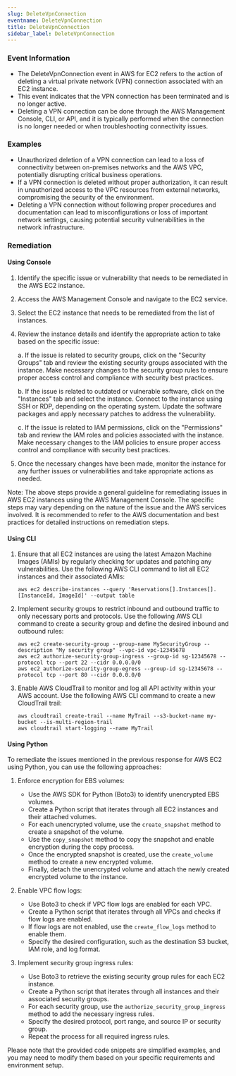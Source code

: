 ```yaml
--- 
slug: DeleteVpnConnection
eventname: DeleteVpnConnection
title: DeleteVpnConnection
sidebar_label: DeleteVpnConnection
---
```

                       
### Event Information

- The DeleteVpnConnection event in AWS for EC2 refers to the action of deleting a virtual private network (VPN) connection associated with an EC2 instance.
- This event indicates that the VPN connection has been terminated and is no longer active.
- Deleting a VPN connection can be done through the AWS Management Console, CLI, or API, and it is typically performed when the connection is no longer needed or when troubleshooting connectivity issues.


### Examples

- Unauthorized deletion of a VPN connection can lead to a loss of connectivity between on-premises networks and the AWS VPC, potentially disrupting critical business operations.
- If a VPN connection is deleted without proper authorization, it can result in unauthorized access to the VPC resources from external networks, compromising the security of the environment.
- Deleting a VPN connection without following proper procedures and documentation can lead to misconfigurations or loss of important network settings, causing potential security vulnerabilities in the network infrastructure.

### Remediation

#### Using Console

1. Identify the specific issue or vulnerability that needs to be remediated in the AWS EC2 instance.

2. Access the AWS Management Console and navigate to the EC2 service.

3. Select the EC2 instance that needs to be remediated from the list of instances.

4. Review the instance details and identify the appropriate action to take based on the specific issue:

   a. If the issue is related to security groups, click on the "Security Groups" tab and review the existing security groups associated with the instance. Make necessary changes to the security group rules to ensure proper access control and compliance with security best practices.

   b. If the issue is related to outdated or vulnerable software, click on the "Instances" tab and select the instance. Connect to the instance using SSH or RDP, depending on the operating system. Update the software packages and apply necessary patches to address the vulnerability.

   c. If the issue is related to IAM permissions, click on the "Permissions" tab and review the IAM roles and policies associated with the instance. Make necessary changes to the IAM policies to ensure proper access control and compliance with security best practices.

5. Once the necessary changes have been made, monitor the instance for any further issues or vulnerabilities and take appropriate actions as needed.

Note: The above steps provide a general guideline for remediating issues in AWS EC2 instances using the AWS Management Console. The specific steps may vary depending on the nature of the issue and the AWS services involved. It is recommended to refer to the AWS documentation and best practices for detailed instructions on remediation steps.

#### Using CLI

1. Ensure that all EC2 instances are using the latest Amazon Machine Images (AMIs) by regularly checking for updates and patching any vulnerabilities. Use the following AWS CLI command to list all EC2 instances and their associated AMIs:

   ```
   aws ec2 describe-instances --query 'Reservations[].Instances[].[InstanceId, ImageId]' --output table
   ```

2. Implement security groups to restrict inbound and outbound traffic to only necessary ports and protocols. Use the following AWS CLI command to create a security group and define the desired inbound and outbound rules:

   ```
   aws ec2 create-security-group --group-name MySecurityGroup --description "My security group" --vpc-id vpc-12345678
   aws ec2 authorize-security-group-ingress --group-id sg-12345678 --protocol tcp --port 22 --cidr 0.0.0.0/0
   aws ec2 authorize-security-group-egress --group-id sg-12345678 --protocol tcp --port 80 --cidr 0.0.0.0/0
   ```

3. Enable AWS CloudTrail to monitor and log all API activity within your AWS account. Use the following AWS CLI command to create a new CloudTrail trail:

   ```
   aws cloudtrail create-trail --name MyTrail --s3-bucket-name my-bucket --is-multi-region-trail
   aws cloudtrail start-logging --name MyTrail
   ```

#### Using Python

To remediate the issues mentioned in the previous response for AWS EC2 using Python, you can use the following approaches:

1. Enforce encryption for EBS volumes:
   - Use the AWS SDK for Python (Boto3) to identify unencrypted EBS volumes.
   - Create a Python script that iterates through all EC2 instances and their attached volumes.
   - For each unencrypted volume, use the `create_snapshot` method to create a snapshot of the volume.
   - Use the `copy_snapshot` method to copy the snapshot and enable encryption during the copy process.
   - Once the encrypted snapshot is created, use the `create_volume` method to create a new encrypted volume.
   - Finally, detach the unencrypted volume and attach the newly created encrypted volume to the instance.

2. Enable VPC flow logs:
   - Use Boto3 to check if VPC flow logs are enabled for each VPC.
   - Create a Python script that iterates through all VPCs and checks if flow logs are enabled.
   - If flow logs are not enabled, use the `create_flow_logs` method to enable them.
   - Specify the desired configuration, such as the destination S3 bucket, IAM role, and log format.

3. Implement security group ingress rules:
   - Use Boto3 to retrieve the existing security group rules for each EC2 instance.
   - Create a Python script that iterates through all instances and their associated security groups.
   - For each security group, use the `authorize_security_group_ingress` method to add the necessary ingress rules.
   - Specify the desired protocol, port range, and source IP or security group.
   - Repeat the process for all required ingress rules.

Please note that the provided code snippets are simplified examples, and you may need to modify them based on your specific requirements and environment setup.


 